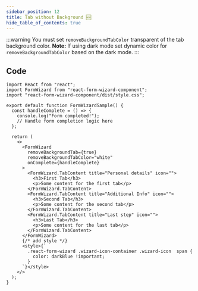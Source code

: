 ```yaml
---
sidebar_position: 12
title: Tab without Background 🆕
hide_table_of_contents: true
---
```



:::warning
You must set `removeBackgroundTabColor` transparent of the tab background color.
**Note:** If using dark mode set dynamic color for `removeBackgroundTabColor` based on the dark mode.
:::

<div class="demo">
  <RemoveTabBackground />
</div>

## Code

```tsx
import React from "react";
import FormWizard from "react-form-wizard-component";
import "react-form-wizard-component/dist/style.css";

export default function FormWizardSample() {
  const handleComplete = () => {
    console.log("Form completed!");
    // Handle form completion logic here
  };

  return (
    <>
      <FormWizard
        removeBackgroundTab={true}
        removeBackgroundTabColor="white"
        onComplete={handleComplete}
      >
        <FormWizard.TabContent title="Personal details" icon="">
          <h3>First Tab</h3>
          <p>Some content for the first tab</p>
        </FormWizard.TabContent>
        <FormWizard.TabContent title="Additional Info" icon="">
          <h3>Second Tab</h3>
          <p>Some content for the second tab</p>
        </FormWizard.TabContent>
        <FormWizard.TabContent title="Last step" icon="">
          <h3>Last Tab</h3>
          <p>Some content for the last tab</p>
        </FormWizard.TabContent>
      </FormWizard>
      {/* add style */}
      <style>{`
        .react-form-wizard .wizard-icon-container .wizard-icon  span {
          color: darkBlue !important;
        }
      `}</style>
    </>
  );
}

```
